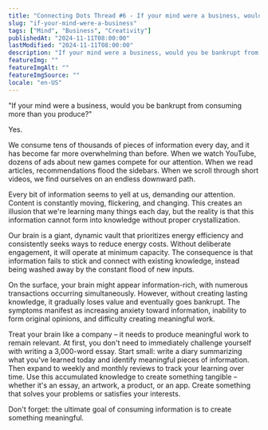 ```yaml
---
title: "Connecting Dots Thread #6 - If your mind were a business, would you be bankrupt from consuming more than you produce?"
slug: "if-your-mind-were-a-business"
tags: ["Mind", "Business", "Creativity"]
publishedAt: "2024-11-11T08:00:00"
lastModified: "2024-11-11T08:00:00"
description: "If your mind were a business, would you be bankrupt from consuming more than you produce?"
featureImg: ""
featureImgAlt: ""
featureImgSource: ""
locale: "en-US"
---
```


"If your mind were a business, would you be bankrupt from consuming more than you produce?"

Yes.

We consume tens of thousands of pieces of information every day, and it has become far more overwhelming than before. When we watch YouTube, dozens of ads about new games compete for our attention. When we read articles, recommendations flood the sidebars. When we scroll through short videos, we find ourselves on an endless downward path.

Every bit of information seems to yell at us, demanding our attention. Content is constantly moving, flickering, and changing. This creates an illusion that we're learning many things each day, but the reality is that this information cannot form into knowledge without proper crystallization.

Our brain is a giant, dynamic vault that prioritizes energy efficiency and consistently seeks ways to reduce energy costs. Without deliberate engagement, it will operate at minimum capacity. The consequence is that information fails to stick and connect with existing knowledge, instead being washed away by the constant flood of new inputs.

On the surface, your brain might appear information-rich, with numerous transactions occurring simultaneously. However, without creating lasting knowledge, it gradually loses value and eventually goes bankrupt. The symptoms manifest as increasing anxiety toward information, inability to form original opinions, and difficulty creating meaningful work.

Treat your brain like a company – it needs to produce meaningful work to remain relevant. At first, you don't need to immediately challenge yourself with writing a 3,000-word essay. Start small: write a diary summarizing what you've learned today and identify meaningful pieces of information. Then expand to weekly and monthly reviews to track your learning over time. Use this accumulated knowledge to create something tangible – whether it's an essay, an artwork, a product, or an app. Create something that solves your problems or satisfies your interests.

Don't forget: the ultimate goal of consuming information is to create something meaningful.